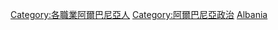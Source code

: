 {{Commonscat|Politicians of Albania}}

[[Category:各職業阿爾巴尼亞人|Category:各職業阿爾巴尼亞人]]
[[Category:阿爾巴尼亞政治|Category:阿爾巴尼亞政治]]
[[Category:欧洲各国政治人物|Albania]]